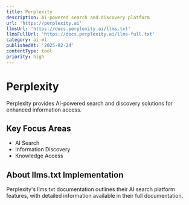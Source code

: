 ```yaml
---
title: Perplexity
description: AI-powered search and discovery platform
url: 'https://perplexity.ai'
llmsUrl: 'https://docs.perplexity.ai/llms.txt'
llmsFullUrl: 'https://docs.perplexity.ai/llms-full.txt'
category: ai-ml
publishedAt: '2025-02-24'
contentType: tool
priority: high
---
```


# Perplexity

Perplexity provides AI-powered search and discovery solutions for enhanced information access.

## Key Focus Areas

- AI Search
- Information Discovery
- Knowledge Access

## About llms.txt Implementation

Perplexity's llms.txt documentation outlines their AI search platform features, with detailed information available in their full documentation.
